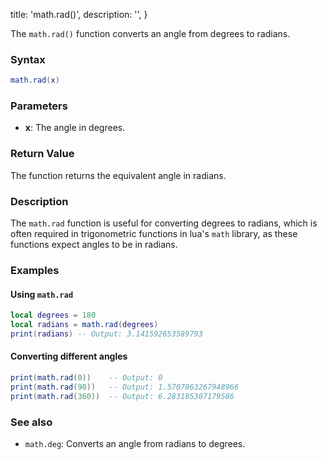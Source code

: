   title: 'math.rad()',
  description: '',
}

The `math.rad()` function converts an angle from degrees to radians.

### Syntax  

```lua
math.rad(x)
```

### Parameters  

- **x**: The angle in degrees.

### Return Value  

The function returns the equivalent angle in radians.

### Description  

The `math.rad` function is useful for converting degrees to radians, which is often required in trigonometric functions in lua's `math` library, as these functions expect angles to be in radians.

### Examples  

#### Using `math.rad`

```lua
local degrees = 180
local radians = math.rad(degrees)
print(radians) -- Output: 3.141592653589793
```

#### Converting different angles

```lua
print(math.rad(0))    -- Output: 0
print(math.rad(90))   -- Output: 1.5707963267948966
print(math.rad(360))  -- Output: 6.283185307179586
```

### See also  

- `math.deg`: Converts an angle from radians to degrees.
